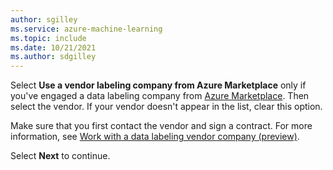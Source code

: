```yaml
---
author: sgilley
ms.service: azure-machine-learning
ms.topic: include
ms.date: 10/21/2021
ms.author: sdgilley
---
```


Select **Use a vendor labeling company from Azure Marketplace** only if you've engaged a data labeling company from [Azure Marketplace](https://azuremarketplace.microsoft.com/marketplace/consulting-services?page=1&search=AzureMLVend). Then select the vendor. If your vendor doesn't appear in the list, clear this option.

Make sure that you first contact the vendor and sign a contract. For more information, see [Work with a data labeling vendor company (preview)](../how-to-outsource-data-labeling.md).

Select **Next** to continue.